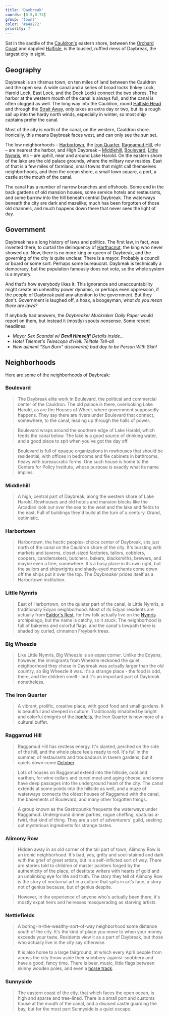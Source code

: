 ```yaml
---
title: 'Daybreak'
coords: [0.5,0.74]
group: 'towns'
color: '#a4a272'
priority: 7
---
```


Sat in the saddle of the [Cauldron's](cauldron) eastern shore, between the [Orchard Coast]() and dappled [Halfisle](), is the tousled, ruffled mess of Daybreak, the largest city in sight.

## Geography

Daybreak is an ithsmus town, on ten miles of land between the Cauldron and the open sea. A wide canal and a series of broad locks (Inkey Lock, Harold Lock, East Lock, and the Dock Lock) connect the two shores. The harbor at the western mouth of the canal is always full, and the canal is often clogged as well. The long way into the Cauldron, round [Halfisle Head](halfisle#) and through the [Strait Away](cauldron#the-strait-away), only takes an extra day or two, but its a rough sail up into the hardy north winds, especially in winter, so most ship captains prefer the canal.

Most of the city is north of the canal, on the western, Cauldron shore. Ironically, this means Daybreak faces west, and can only see the sun set. 

The low neighborhoods &ndash; [Harbortown](#), the [Iron Quarter](daybreak#the-iron-quarter), [Raggamud Hill](#), etc &ndash; are nearest the harbor, and High Daybreak &ndash; [Middlehill](#), [Boulevard](#), [Little Nymris](#), etc &ndash; are uphill, near and around Lake Harold. On the eastern shore of the lake are the old palace grounds, where the military now resides. East of that is a few miles of farmland, small towns that might call themselves neighborhoods, and then the ocean shore, a small town square, a port, a castle at the mouth of the canal. 

The canal has a number of narrow branches and offshoots. Some end in the back gardens of old mansion houses, some service hotels and restaurants, and some burrow into the hill beneath central Daybreak. The waterways beneath the city are dark and mazelike; much has been forgotten of those old channels, and much happens down there that never sees the light of day.

## Government

Daybreak has a long history of laws and politics. The first law, in fact, was invented there, to curtail the delinquency of [Harthacnut](), the king who never showed up. Now, there is no more king or queen of Daybreak, and the governing of the city is quite unclear. There is a mayor. Probably a council or board or some sort. Perhaps some bureaucrat. Daybreak is technically a democracy, but the population famously does not vote, so the whole system is a mystery.

And that's how everybody likes it. This ignorance and unaccountability might create an unhealthy power dynamic, or perhaps even oppression, if the people of Daybreak paid any attention to the government. But they don't. Government is laughed off, a hoax, a boogeyman, _what do you mean there are laws?_

If anybody had answers, the _Daybreaker Muckraker Daily Paper_ would report on them, but instead it (mostly) spouts nonsense. Some recent headlines:
- _Mayor Sex Scandal w/ **Devil Himself**! Details inside..._
- _Hotel Telemet's Telescope d'Hell: Telltale Tell-all_
- _New ailment "Sun Burn" discovered; bad day to be Person With Skin!_

## Neighborhoods

Here are some of the neighborhoods of Daybreak:

### Boulevard

> The Daybreak elite work in Boulevard, the political and commercial center of the Cauldron. The old palace is there, overlooking Lake Harold, as are the Houses of Wheel, where government supposedly happens. They say there are rivers under Boulevard that connect, somewhere, to the canal, leading up through the halls of power.

> Boulevard wraps around the southern edge of Lake Harold, which feeds the canal below. The lake is a good source of drinking water, and a good place to spit when you've got the day off.

> Boulevard is full of opaque organizations in rowhouses that should be residential, with offices in bedrooms and file cabinets in bathrooms, heavy with bureaucratic forms. One such house is home to the Centers for Policy Institute, whose purpose is exactly what its name implies.

### Middlehill

> A high, central part of Daybreak, along the western shore of Lake Harold. Rowhouses and old hotels and mansion blocks like the Arcadian look out over the sea to the west and the lake and fields to the east. Full of buildings they'd build at the turn of a century. Grand, optimistic.

### Harbortown

> Harbortown, the hectic peoples-choice center of Daybreak, sits just north of the canal on the Cauldron shore of the city. It's bursting with markets and taverns, closet-sized factories, tailors, cobblers, coopers, candlemakers, butchers, bakers, blacksmiths, brewers, and maybe even a tree, somewhere. It's a busy place in its own right, but the sailors and shipwrights and shady-eyed merchants come down off the ships put it over the top. The _Daybreaker_ prides itself as a Harbortown institution.

### Little Nymris

> East of Harbortown, on the quieter part of the canal, is Little Nymris, a traditionally Edyan neighborhood. Most of its Edyan residents are actually from [Ealdor's Rest](ealdorsrest), for few folk actually live on the [Nymris]() archipelago, but the name is catchy, so it stuck. The neighborhood is full of bakeries and colorful flags, and the canal's towpath there is shaded by curled, cinnamon Freybark trees.

### Big Wheezle

> Like Little Nymris, Big Wheezle is an expat corner. Unlike the Edyans, however, the immigrants from Wheezle reckoned the quiet neighborhood they chose in Daybreak was actually larger than the old country, so Big Wheezle it was. It's a strange place - the food is odd, there, and the children smell - but it's an important part of Daybreak nonetheless.

### The Iron Quarter

> A vibrant, prolific, creative place, with good food and small gardens. It is beautiful and steeped in culture. Traditionally inhabited by bright and colorful émigrés of the [Ironfells](), the Iron Quarter is now more of a cultural buffet.

### Raggamud Hill

> Raggamud Hill has restless energy. It's slanted, perched on the side of the hill, and the whole place feels ready to roll. It's full in the summer, of restaurants and troubadours in tavern gardens, but it quiets down come [October](tide#octobering).

> Lots of houses on Raggamud extend into the hillside, cool and earthen, for wine cellars and cured meat and aging cheese, and some have deep passages into the underground heart of the city. The canal extends at some points into the hillside as well, and a maze of waterways connects the oldest houses of Raggamud with the canal, the basements of Boulevard, and many other forgotten things.

> A group known as the Gastropunks frequents the waterways under Raggamud. Underground dinner parties, rogue cheffing, spatulas a-twirl, that kind of thing. They are a sort of adventurers' guild, seeking out mysterious ingredients for strange tastes.

### Alimony Row

> Hidden away in an old corner of the tall part of town, Alimony Row is an ironic neighborhood. It's bad, yes, gritty and soot-stained and dark with the grief of great artists, but in a self-inflicted sort of way. There are stories told to children of master painters forged by the authenticity of the place, of destitute writers with hearts of gold and an unblinking eye for life and truth. The story they tell of Alimony Row is the story of nocturnal art in a culture that spits in art’s face, a story not of genius because, but of genius despite.

> However, in the experience of anyone who's actually been there, it's mostly expat heirs and heiresses masquerading as starving artists.

### Nettlefields

> A boring-in-the-wealthy-sort-of-way neighborhood some distance south of the city. It's the kind of place you move to when your money exceeds your taste. Residents view it as a part of Daybreak, but those who actually live in the city say otherwise.

> It is also home to a large fairground, at which every April people from across the city throw aside their snobbery-against-snobbery and have a good, fancy time. There is beer, music, little flags between skinny wooden poles, and even a [horse track](brothertobadbugs).

### Sunnyside

> The eastern coast of the city, that which faces the open ocean, is high and sparse and tree-lined. There is a small port and customs house at the mouth of the canal, and a disused castle guarding the bay, but for the most part Sunnyside is a quiet escape.